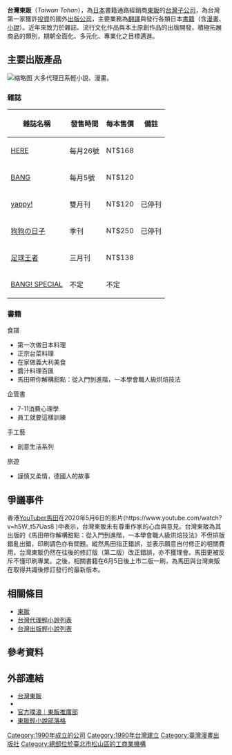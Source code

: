 {{Expand |time=2011-11-04T01:10:15+00:00 }}
{{Infobox Company 
| company_name = 台灣東販股份有限公司
| company_name_en = Taiwan Tohan Co., Ltd.
| company_logo = [[File:tohanlogo.jpg|200px]]
| company_type = [[股份有限公司|股份有限公司]]
| company_slogan = 
| market_information = [[非上市公司|非上市公司]]
| local_code_name =TW
| local_code =23526365
| foundation = 1990年1月1日  
| location = {{ROC}}[[臺北市|臺北市]][[松山區_(臺北市)|松山區]]南京東路四段130號2樓之1（東勝大廈）
| key_people = [[董事長|董事長]]：加藤正樹<br>[[總經理|總經理]]：齋木祥行
| industry = 文教育樂出版業
| products = 圖書期刊銷售
| capital = [[新臺幣|新台幣]]4800萬元（2011年4月）
| revenue = 
| operating_income = 
| net_income = 
| num_employees = 50人
| accounting_period = 
| major_shareholder= [[東販|東販]]<ref>代表法人登錄為'''日商株式會社東販'''。</ref>100%
| parent = 東販
| subsid = 
| homepage = http://www.tohan.com.tw/
| footnotes = 
| width = 
}}

'''台灣東販'''（''Taiwan Tohan''），為[[日本|日本]]書籍通路經銷商[[東販|東販]]的[[台灣|台灣]][[子公司|子公司]]，為台灣第一家獲許[[投資|投資]]的國外[[出版公司|出版公司]]，主要業務為[[翻譯|翻譯]]與發行各類日本[[書籍|書籍]]（含[[漫畫|漫畫]]、[[小說|小說]]）。近年來致力於雜誌、流行文化作品與本土原創作品的出版開發，積極拓展商品的類別，期朝全面化、多元化、專業化之目標邁進。

== 主要出版產品 ==
[[File:2013TIBE_Day4_Hall1_Taiwan_Tohan_20130202b.JPG|缩略图]]
大多代理日系輕小說、漫畫。
=== 雜誌 ===
{| class="sortable wikitable"
|-
!雜誌名稱
!發售時間
!每本售價
!備註
|-
|[[HERE|HERE]]
|每月26號
|NT$168
|
|-
|[[BANG|BANG]]
|每月5號 
|NT$120
|
|-
|[[yappy!|yappy!]]
|雙月刊
|NT$120
|已停刊
|-
|[[狗狗の日子|狗狗の日子]]
|季刊
|NT$250
|已停刊
|-
|[[足球王者|足球王者]]
|三月刊
|NT$138
|
|-
|[[BANG!_SPECIAL|BANG! SPECIAL]]
|不定
|不定
|
|}

=== 書籍 ===
;食譜
*第一次做日本料理
*正宗台菜料理
*在家做義大利美食
*醬汁料理百匯
*馬田帶你解構甜點：從入門到進階，一本學會職人級烘焙技法

;企管書
*7-11消費心理學
*員工就要這樣訓練

;手工藝
*創意生活系列

;旅遊
*謹慎又柔情，德國人的故事

== 爭議事件 ==
香港[[YouTuber|YouTuber]][[馬田_(YouTuber)|馬田]]在2020年5月6日的影片(https://www.youtube.com/watch?v=h5W_t57Uas8 {{Wayback|url=https://www.youtube.com/watch?v=h5W_t57Uas8 |date=20201104154502 }}<nowiki/>)中表示，台灣東販未有尊重作家的心血與意見。台灣東販為其出版的《馬田帶你解構甜點：從入門到進階，一本學會職人級烘焙技法》不但排版錯亂出錯，印刷調色亦有問題。縱然馬田指正錯誤，並表示願意自付修正的相關費用，台灣東販仍然在往後的修訂版（第二版）改正錯誤，亦不獲理會。馬田更被反斥不懂印刷專業。之後，相關書籍在6月5日後上市二版一刷，為馬田與台灣東販在取得共識後修訂發行的最新版本。

== 相關條目 ==
*[[東販|東販]]
*[[台灣代理輕小說列表|台灣代理輕小說列表]]
*[[台灣出版輕小說列表|台灣出版輕小說列表]]

== 參考資料 ==
{{Reflist}}

==外部連結==
{{commonscat|Taiwan Tohan}}
*[http://www.tohan.com.tw/ 台灣東販]{{Wayback|url=http://www.tohan.com.tw/ |date=20140517013201 }}
*{{Facebook|tohantw}}
*[https://www.plurk.com/tohan_tw/ 官方噗浪｜東販推廣部] {{Wayback|url=https://www.plurk.com/tohan_tw/ |date=20201216045749 }}
*[http://ranobe.pixnet.net/blog/ 東販輕小說部落格] {{Wayback|url=http://ranobe.pixnet.net/blog/ |date=20190629064308 }}

{{台灣漫畫}}

{{DEFAULTSORT:T台}}
[[Category:1990年成立的公司|Category:1990年成立的公司]]
[[Category:1990年台灣建立|Category:1990年台灣建立]]
[[Category:臺灣漫畫出版社|Category:臺灣漫畫出版社]]
[[Category:總部位於臺北市松山區的工商業機構|Category:總部位於臺北市松山區的工商業機構]]